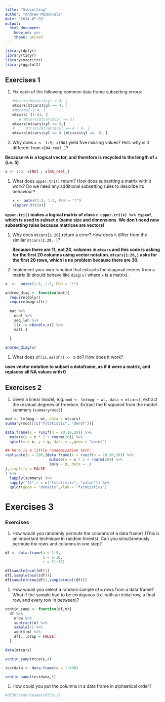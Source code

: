 ```yaml
---
title: "Subsetting"
author: "Andrew MacDonald"
date: '2014-07-09'
output: 
  html_document:
    keep_md: yes
    theme: united
---
```

```r
library(dplyr)
library(tidyr)
library(magrittr)
library(ggplot2)
```

## Exercises 1

1.  Fix each of the following common data frame subsetting errors:

    ```r
    #mtcars[mtcars$cyl = 4, ]
    mtcars[mtcars$cyl == 4, ]
    #mtcars[-1:4, ]
    mtcars[-(1:4), ]
   # mtcars[mtcars$cyl <= 5]
    mtcars[mtcars$cyl <= 5,]
#     mtcars[mtcars$cyl == 4 | 6, ]
    mtcars[mtcars$cyl == 4 |mtcars$cyl ==  6, ]
    ```

1.  Why does `x <- 1:5; x[NA]` yield five missing values? Hint: why is 
    it different from `x[NA_real_]`?
    
**Because `NA` is a logical vector, and therefore is recycled to the length of `x` (i.e. 5)**

```r
x <- 1:5; x[NA] ; x[NA_real_]
```

1.  What does `upper.tri()` return? How does subsetting a matrix with it 
    work? Do we need any additional subsetting rules to describe its behaviour?

    ```r
    x <- outer(1:5, 1:5, FUN = "*")
    x[upper.tri(x)]
    ```

**`upper.tri()` makes a logical matrix of class ``r upper.tri(x) %>% typeof``, which is used to subset x (same size and dimensions.  We don't need new subsetting rules because matrices are vectors!**

1.  Why does `mtcars[1:20]` return a error? How does it differ from the 
    similar `mtcars[1:20, ]`?
    
    **Because there are 11, not 20, columns in `mtcars` and this code is asking for the first 20 columns using vector notation. `mtcars[1:20,]` asks for the first 20 rows, which is no problem because there are 30.**

1.  Implement your own function that extracts the diagonal entries from a
    matrix (it should behave like `diag(x)` where `x` is a matrix).
    
```r
x  <-  outer(1:5, 1:5, FUN = "*")

andrew_diag <- function(mat){
  require(dplyr)
  require(magrittr)
  
  mat %>%
    ncol %>%
    seq_len %>%
    l(x -> cbind(x,x)) %>%
    mat[.]
  
  }

andrew_diag(x)

```


1.  What does `df[is.na(df)] <- 0` do? How does it work?

**uses vector notation to subset a dataframe, as if it were a matrix, and replaces all NA values with 0**

## Exercises 2

1.  Given a linear model, e.g. `mod <- lm(mpg ~ wt, data = mtcars)`, extract
    the residual degrees of freedom. Extract the R squared from the model
    summary (`summary(mod)`)

```r
mod <- lm(mpg ~ wt, data = mtcars)
summary(mod)[[c("fstatistic", "dendf")]]

data.frame(x = runif(n = 20,10,20)) %>%
  mutate(y = x * 2 + rnorm(20)) %>%
  qplot(x = x, y = y, data = .,geom = "point")

## here is a little randomization test:
replicate(n = 200,{data.frame(x = runif(n = 20,10,20)) %>%
                    mutate(y = x * 2 + rnorm(20)) %>%
                    lm(y ~ x, data = .)
},simplify = FALSE
) %>% 
  lapply(summary) %>%
  sapply("[[",i = c("fstatistic", "value")) %>%
  qplot(geom = "density",xlab = "fstatistics")
```

# Exercises 3

### Exercises

1.  How would you randomly permute the columns of a data frame? (This is an
    important technique in random forests). Can you simultaneously permute 
    the rows and columns in one step?

```r
df <- data.frame(a = 1:5,
                 b = 6:10,
                 c = 11:15)

df[sample(ncol(df))]
df[,sample(ncol(df))]
df[sample(nrow(df)),sample(ncol(df))]

```


1.  How would you select a random sample of `m` rows from a data frame? 
    What if the sample had to be contiguous (i.e. with an initial row, a 
    final row, and every row in between)?
    
```r
contin_samp <- function(df,m){
  df %>% 
    nrow %>% 
    subtract(m) %>% 
    sample(1) %>%
    add(0:m) %>% 
    df[.,,drop = FALSE]
  }

data(mtcars)

contin_samp(mtcars,4)

testdata <- data.frame(a = 1:100)

contin_samp(testdata,5)
```

    
1.  How could you put the columns in a data frame in alphaetical order?
```r
#df3b[order(names(df3b))]
```
